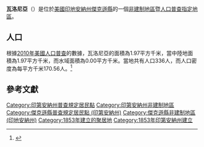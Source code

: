 {{noteTA
|G1=USState
|G2=地名
|G3=Unit
}}
{{Infobox settlement
|official_name            = 瓦洛尼亞
|native_name = Vallonia
|settlement_type          = [[人口普查指定地區|人口普查指定地區]]
|image_skyline            = Joseph Jackson Hotel, southern side and front.jpg
|imagesize                = 250px
|image_map                = Jackson County Indiana Incorporated and Unincorporated areas Vallonia Highlighted 1878290.svg
|mapsize                  = 250px
|pushpin_map              = USA Indiana 
|pushpin_label            = 瓦洛尼亞
|pushpin_label_position   = top
|pushpin_map_caption      = 瓦洛尼亞在印地安納州的位置
|subdivision_type         = [[世界政區索引|國家]]
|subdivision_type1        = [[美国州份|州份]]
|subdivision_type2        = [[印地安納州行政区划|縣]]
|subdivision_name         = [[美国|美国]]
|subdivision_name1        = [[印地安納州|印地安納州]]
|subdivision_name2        = [[傑克遜縣_(印地安納州)|傑克遜縣]]
|elevation_ft             = 531
|elevation_m              = 162
|timezone                 = [[北美东部时区|EST]]
|area_total_km2           = 1.97
|area_land_km2            = 1.97
|area_water_km2           = 0.00
|area_total_sq_mi         = 
|area_land_sq_mi          = 
|area_water_sq_mi         = 
|population_as_of         = [[2010年美國人口普查|2010]]
|population_footnotes     = 
|population_total         = 336
|population_density_km2   = auto
|population_density_sq_mi = auto
|utc_offset               = -5
|coordinates              = {{coord|38|50|49|N|86|05|52|W|display=inline,title}}
| coor_pinpoint           = 
| coordinates_footnotes   = 
|timezone_DST             = EDT
|utc_offset_DST           = -4
|postal_code_type         = [[美國郵區編號|郵區編號]]
|postal_code              = 47281
|area_code                = 
|blank_name = [[地名信息系统|GNIS ID]]
|blank_info = 445200<ref name="GNIS">{{cite gnis|445200|Vallonia}}</ref>
}}
'''瓦洛尼亞'''（{{lang-en|Vallonia}}）是位於[[美國|美國]][[印地安納州|印地安納州]][[傑克遜縣_(印地安納州)|傑克遜縣]]的一個[[非建制地區|非建制地區]]暨[[人口普查指定地區|人口普查指定地區]]。

== 人口 ==
根據[[2010年美國人口普查|2010年美國人口普查]]的數據，瓦洛尼亞的面積為1.97平方千米，當中陸地面積為1.97平方千米，而水域面積為0.00平方千米。當地共有人口336人，而人口密度為每平方千米170.56人。<ref name="GR8">{{cite web|url=http://factfinder2.census.gov|publisher=[[美国人口调查局|美国人口调查局]]|accessdate=2011-05-14|title=American FactFinder|archive-date=2013-09-11|archive-url=https://web.archive.org/web/20130911234518/http://factfinder2.census.gov/|dead-url=no}}</ref>

== 參考文獻 ==
{{reflist}}

{{傑克遜縣 (印地安納州)}}

{{DEFAULTSORT:Vallonia, Indiana}}
[[Category:印第安納州普查規定居民點|Category:印第安納州普查規定居民點]]
[[Category:印第安納州非建制地區|Category:印第安納州非建制地區]]
[[Category:傑克遜縣普查規定居民點_(印第安納州)|Category:傑克遜縣普查規定居民點 (印第安納州)]]
[[Category:傑克遜縣非建制地區_(印地安納州)|Category:傑克遜縣非建制地區 (印地安納州)]]
[[Category:1853年建立的聚居地|Category:1853年建立的聚居地]]
[[Category:1853年印第安納州建立|Category:1853年印第安納州建立]]

{{Indiana-geo-stub}}
